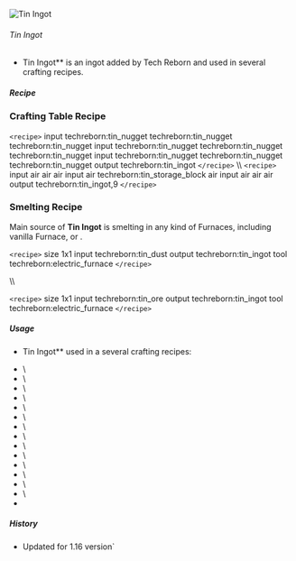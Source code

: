 ![Tin Ingot](/mods/techreborn/tin_ingot.png)

###### Tin Ingot

- Tin Ingot** is an ingot added by Tech Reborn and used in
        several crafting recipes.

##### Recipe

### Crafting Table Recipe

`<recipe>` input techreborn:tin_nugget techreborn:tin_nugget
techreborn:tin_nugget input techreborn:tin_nugget techreborn:tin_nugget
techreborn:tin_nugget input techreborn:tin_nugget techreborn:tin_nugget
techreborn:tin_nugget output techreborn:tin_ingot `</recipe>`
\\\\ `<recipe>` input air air air input air
techreborn:tin_storage_block air input air air air output
techreborn:tin_ingot,9 `</recipe>`

### Smelting Recipe

Main source of **Tin Ingot** is smelting
<Mcitem id="techreborn:tin_dust"/> in any kind of
Furnaces, including vanilla Furnace,
<Mcitem id="techreborn:iron_furnace"/> or
<Mcitem id="techreborn:electric_furnace"/>.

`<recipe>` size 1x1 input techreborn:tin_dust output
techreborn:tin_ingot tool techreborn:electric_furnace `</recipe>`

\\\\

`<recipe>` size 1x1 input techreborn:tin_ore output
techreborn:tin_ingot tool techreborn:electric_furnace `</recipe>`

##### Usage

- Tin Ingot** used in a several crafting recipes:

* <Mcitem id="techreborn:tin_cable"/>\
* <Mcitem id="techreborn:empty_cell"/>\
* <Mcitem id="techreborn:mixed_metal_ingot"/>\
* <Mcitem id="techreborn:solid_canning_machine"/>\
* <Mcitem id="techreborn:tin_nugget"/>\
* <Mcitem id="techreborn:tin_storage_block"/>\
* <Mcitem id="techreborn:helium_coolant_cell_180k"/>\
* <Mcitem id="techreborn:helium_coolant_cell_360k"/>\
* <Mcitem id="techreborn:helium_coolant_cell_60k"/>\
* <Mcitem id="techreborn:nak_coolant_cell_180k"/>\
* <Mcitem id="techreborn:nak_coolant_cell_360k"/>\
* <Mcitem id="techreborn:nak_coolant_cell_60k"/>\
* <Mcitem id="techreborn:water_coolant_cell_10k"/>\
* <Mcitem id="techreborn:water_coolant_cell_30k"/>\
* <Mcitem id="techreborn:water_coolant_cell_60k"/>

##### History

* Updated for 1.16 version`
